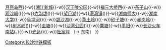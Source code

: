 {{鐵道路線|
| 模板名稱 = 长沙地铁4号线
| 名稱 = [[长沙地铁4号线]]
| 代表色 = #{{长沙轨道交通标志色|M4}}
| Logo = 
| 背景顏色 = #FFFFFF
| 車站列表 = （西北 ←）[[罐子岭站|罐子岭]]{{-w}}[[月亮岛西站|月亮岛西]]{{-w}}[[湘江新城站|湘江新城]]{{-w}}[[汉王陵公园站|汉王陵公园]]{{-w}}[[福元大桥西站|福元大桥西]]{{-w}}[[茶子山站|茶子山]]{{-w}}[[观沙岭站|观沙岭]]({{长沙地铁线路名|czt|c}}){{-w}}[[六沟垅站|六沟垅]]({{长沙地铁线路名|6|c}}){{-w}}[[望月湖站|望月湖]]{{-w}}[[溁湾镇站|溁湾镇]]({{长沙地铁线路名|2|c}}){{-w}}[[湖南师大站|湖南师大]]{{-w}}[[湖南大学站|湖南大学]]{{-w}}[[阜埠河站|阜埠河]]({{长沙地铁线路名|3|c}}){{-w}}[[碧沙湖站|碧沙湖]]{{-w}}[[黄土岭站|黄土岭]]({{长沙地铁线路名|1|c}}){{-w}}[[砂子塘站|砂子塘]]{{-w}}[[赤岗岭站|赤岗岭]]{{-w}}[[树木岭站|树木岭]]({{长沙地铁线路名|czt|c}}){{-w}}[[圭塘站|圭塘]]({{长沙地铁线路名|5|c}}){{-w}}[[沙湾公园站|沙湾公园]]({{长沙地铁线路名|2|c}}){{-w}}[[粟塘站|粟塘]]{{-w}}[[平阳站|平阳]]{{-w}}[[长沙南站|长沙火车南站]]({{长沙地铁线路名|2|c}}、{{长沙地铁线路名|cfk|c}}){{-w}}[[光达站|光达]]({{长沙地铁线路名|2|c}}){{-w}}[[杜家坪站|杜家坪]] （→ 东南）
}}<noinclude>
{{doc}}
[[Category:长沙地铁模板]]